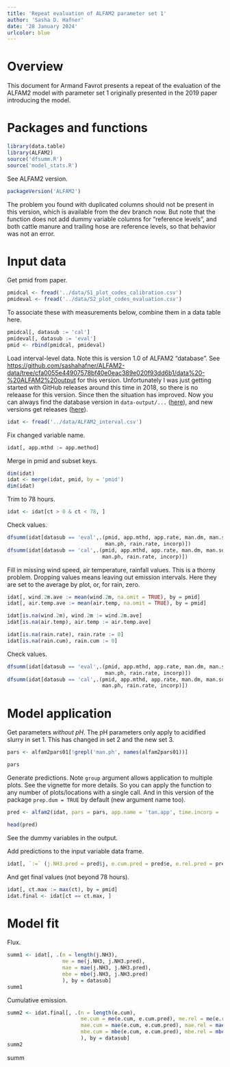 ```yaml
---
title: 'Repeat evaluation of ALFAM2 parameter set 1'
author: 'Sasha D. Hafner'
date: '28 January 2024'
urlcolor: blue
---
```


# Overview
This document for Armand Favrot presents a repeat of the evaluation of the ALFAM2 model with parameter set 1 originally presented in the 2019 paper introducing the model.

# Packages and functions

```r
library(data.table)
library(ALFAM2)
source('dfsumm.R')
source('model_stats.R')
```

See ALFAM2 version.

```r
packageVersion('ALFAM2')
```

The problem you found with duplicated columns should not be present in this version, which is available from the dev branch now.
But note that the function does not add dummy variable columns for "reference levels", and both cattle manure and trailing hose are reference levels, so that behavior was not an error.

# Input data

Get pmid from paper.

```r
pmidcal <- fread('../data/S1_plot_codes_calibration.csv')
pmideval <- fread('../data/S2_plot_codes_evaluation.csv')
```

To associate these with measurements below, combine them in a data table here.

```r
pmidcal[, datasub := 'cal']
pmideval[, datasub := 'eval']
pmid <- rbind(pmidcal, pmideval)
```

Load interval-level data.
Note this is version 1.0 of ALFAM2 "database".
See <https://github.com/sashahafner/ALFAM2-data/tree/cfa0055e44907578bf40e0eac389e020f93dd6b1/data%20-%20ALFAM2%20output> for this version.
Unfortunately I was just getting started with GitHub releases around this time in 2018, so there is no releaase for this version.
Since then the situation has improved.
Now you can always find the database version in `data-output/...` ([here](https://github.com/sashahafner/ALFAM2-data/tree/master/data-output/03)), and new versions get releases ([here](https://github.com/sashahafner/ALFAM2-data/releases)).

```r
idat <- fread('../data/ALFAM2_interval.csv')
```

Fix changed variable name.

```r
idat[, app.mthd := app.method]
```

Merge in pmid and subset keys.

```r
dim(idat)
idat <- merge(idat, pmid, by = 'pmid')
dim(idat)
```

Trim to 78 hours.

```r
idat <- idat[ct > 0 & ct < 78, ]
```

Check values.

```r
dfsumm(idat[datasub == 'eval',.(pmid, app.mthd, app.rate, man.dm, man.source, air.temp, wind.2m, 
                                man.ph, rain.rate, incorp)])
dfsumm(idat[datasub == 'cal',.(pmid, app.mthd, app.rate, man.dm, man.source, air.temp, wind.2m, 
                               man.ph, rain.rate, incorp)])
```

Fill in missing wind speed, air temperature, rainfall values.
This is a thorny problem. 
Dropping values means leaving out emission intervals.
Here they are set to the average by plot, or, for rain, zero.

```r
idat[, wind.2m.ave := mean(wind.2m, na.omit = TRUE), by = pmid]
idat[, air.temp.ave := mean(air.temp, na.omit = TRUE), by = pmid]

idat[is.na(wind.2m), wind.2m := wind.2m.ave]
idat[is.na(air.temp), air.temp := air.temp.ave]

idat[is.na(rain.rate), rain.rate := 0]
idat[is.na(rain.cum), rain.cum := 0]
```

Check values.

```r
dfsumm(idat[datasub == 'eval',.(pmid, app.mthd, app.rate, man.dm, man.source, air.temp, wind.2m, 
                                man.ph, rain.rate, incorp)])
dfsumm(idat[datasub == 'cal',.(pmid, app.mthd, app.rate, man.dm, man.source, air.temp, wind.2m, 
                               man.ph, rain.rate, incorp)])
```

# Model application
Get parameters *without pH*.
The pH parameters only apply to acidified slurry in set 1.
This has changed in set 2 and the new set 3.

```r
pars <- alfam2pars01[!grepl('man.ph', names(alfam2pars01))]
```

```r
pars
```

Generate predictions.
Note `group` argument allows application to multiple plots.
See the vignette for more details.
So you can apply the function to any number of plots/locations with a single call.
And in this version of the package `prep.dum = TRUE` by default (new argument name too).

```r
pred <- alfam2(idat, pars = pars, app.name = 'tan.app', time.incorp = 'time.incorp', group = 'pmid')
```

```r
head(pred)
```

See the dummy variables in the output.

Add predictions to the input variable data frame.

```r
idat[, `:=` (j.NH3.pred = pred$j, e.cum.pred = pred$e, e.rel.pred = pred$er)]
```

And get final values (not beyond 78 hours).

```r

idat[, ct.max := max(ct), by = pmid]
idat.final <- idat[ct == ct.max, ]
```

# Model fit

Flux.

```r
summ1 <- idat[, .(n = length(j.NH3), 
                  me = me(j.NH3, j.NH3.pred),
                  mae = mae(j.NH3, j.NH3.pred),
                  mbe = mbe(j.NH3, j.NH3.pred)
                  ), by = datasub]
summ1
```

Cumulative emission.

```r
summ2 <- idat.final[, .(n = length(e.cum), 
                        me.cum = me(e.cum, e.cum.pred), me.rel = me(e.rel, e.rel.pred),
                        mae.cum = mae(e.cum, e.cum.pred), mae.rel = mae(e.rel, e.rel.pred),
                        mbe.cum = mbe(e.cum, e.cum.pred), mbe.rel = mbe(e.rel, e.rel.pred)
                        ), by = datasub]
summ2
```

summ




